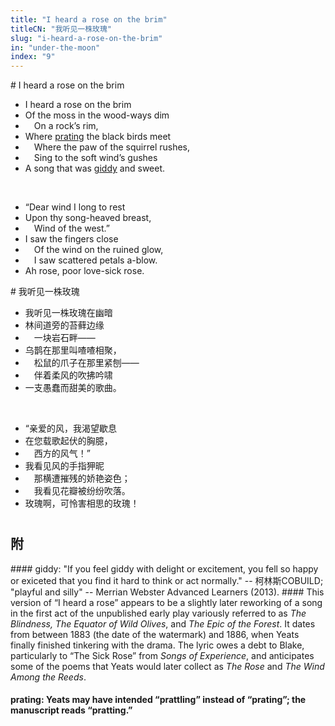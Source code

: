 ```yaml
---
title: "I heard a rose on the brim"
titleCN: "我听见一株玫瑰"
slug: "i-heard-a-rose-on-the-brim"
in: "under-the-moon"
index: "9"
---
```


<PoemContent>

<PoemSection>
# I heard a rose on the brim

- I heard a rose on the brim
- Of the moss in the wood-ways dim
-  On a rock’s rim,
- Where [prating]() the black birds meet
-  Where the paw of the squirrel rushes,
-  Sing to the soft wind’s gushes
- A song that was [giddy]() and sweet.

<br />

- “Dear wind I long to rest
- Upon thy song-heaved breast,
-  Wind of the west.”
- I saw the fingers close
-  Of the wind on the ruined glow,
-  I saw scattered petals a-blow.
- Ah rose, poor love-sick rose.

</PoemSection>

<PoemSection>
# 我听见一株玫瑰 

- 我听见一株玫瑰在幽暗
- 林间道旁的苔藓边缘
- 　一块岩石畔——
- 乌鹊在那里叫喳喳相聚，
- 　松鼠的爪子在那里紧刨——
- 　伴着柔风的吹拂吟啸
- 一支愚蠢而甜美的歌曲。

<br />

- “亲爱的风，我渴望歇息
- 在您载歌起伏的胸臆，
- 　西方的风气！”
- 我看见风的手指狎昵
- 　那横遭摧残的娇艳姿色；
- 　我看见花瓣被纷纷吹落。
- 玫瑰啊，可怜害相思的玫瑰！

</PoemSection>

</PoemContent>

#
## 附

<PoemAppendix source="维护者注——">
#### giddy: "If you feel giddy with delight or excitement, you fell so happy or exiceted that you find it hard to think or act normally." -- 柯林斯COBUILD; "playful and silly" -- Merrian Webster Advanced Learners (2013).
</PoemAppendix>


<PoemAppendix source="George Bornstein—">
#### This version of “I heard a rose” appears to be a slightly later reworking of a song in the first act of the unpublished early play variously referred to as <em lang="en">The Blindness, The Equator of Wild Olives</em>, and <em lang="en">The Epic of the Forest</em>. It dates from between 1883 (the date of the watermark) and 1886, when Yeats finally finished tinkering with the drama. The lyric owes a debt to Blake, particularly to “The Sick Rose” from <em lang="en">Songs of Experience</em>, and anticipates some of the poems that Yeats would later collect as <em lang="en">The Rose</em> and <em lang="en">The Wind Among the Reeds</em>.

#### prating: Yeats may have intended “prattling” instead of “prating”; the manuscript reads “pratting.”
</PoemAppendix>

<PoemTranslator translator="傅浩"/>
